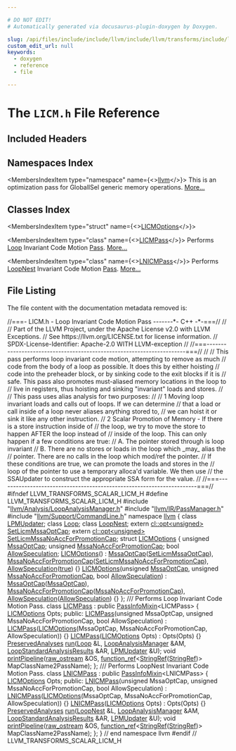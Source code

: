 ```yaml
---

# DO NOT EDIT!
# Automatically generated via docusaurus-plugin-doxygen by Doxygen.

slug: /api/files/include/include/llvm/include/llvm/transforms/include/llvm/transforms/scalar/licm-h
custom_edit_url: null
keywords:
  - doxygen
  - reference
  - file

---
```





# The `LICM.h` File Reference

<DoxygenPage pluginConfig={pluginConfig}>



## Included Headers

<IncludesList>
<IncludesListItem
  filePath="llvm/Analysis/LoopAnalysisManager.h"
  permalink="/docs/api/files/include/include/llvm/include/llvm/analysis/loopanalysismanager-h"
  isLocal="true" />
<IncludesListItem
  filePath="llvm/IR/PassManager.h"
  permalink="/docs/api/files/include/include/llvm/include/llvm/ir/passmanager-h"
  isLocal="true" />
<IncludesListItem
  filePath="llvm/Support/CommandLine.h"
  permalink="/docs/api/files/include/include/llvm/include/llvm/support/commandline-h"
  isLocal="true" />
</IncludesList>

## Namespaces Index

<MembersIndex>

<MembersIndexItem
  type="namespace"
  name={<><a href="/docs/api/namespaces/llvm">llvm</a></>}>
This is an optimization pass for GlobalISel generic memory operations. <a href="/docs/api/namespaces/llvm/#details">More...</a>
</MembersIndexItem>

</MembersIndex>

## Classes Index

<MembersIndex>

<MembersIndexItem
  type="struct"
  name={<><a href="/docs/api/structs/llvm/licmoptions">LICMOptions</a></>}>
</MembersIndexItem>

<MembersIndexItem
  type="class"
  name={<><a href="/docs/api/classes/llvm/licmpass">LICMPass</a></>}>
Performs <a href="/docs/api/classes/llvm/loop">Loop</a> Invariant Code Motion <a href="/docs/api/classes/llvm/pass">Pass</a>. <a href="/docs/api/classes/llvm/licmpass/#details">More...</a>
</MembersIndexItem>

<MembersIndexItem
  type="class"
  name={<><a href="/docs/api/classes/llvm/lnicmpass">LNICMPass</a></>}>
Performs <a href="/docs/api/classes/llvm/loopnest">LoopNest</a> Invariant Code Motion <a href="/docs/api/classes/llvm/pass">Pass</a>. <a href="/docs/api/classes/llvm/lnicmpass/#details">More...</a>
</MembersIndexItem>

</MembersIndex>


## File Listing

The file content with the documentation metadata removed is:

<ProgramListing>

<Link id="l00001" /><CodeLine lineNumber="1"><Highlight kind="comment">//===- LICM.h - Loop Invariant Code Motion Pass -------&#42;- C++ -&#42;-===//</Highlight><Highlight kind="normal"></Highlight></CodeLine>
<Link id="l00002" /><CodeLine lineNumber="2"><Highlight kind="normal"></Highlight><Highlight kind="comment">//</Highlight><Highlight kind="normal"></Highlight></CodeLine>
<Link id="l00003" /><CodeLine lineNumber="3"><Highlight kind="normal"></Highlight><Highlight kind="comment">// Part of the LLVM Project, under the Apache License v2.0 with LLVM Exceptions.</Highlight><Highlight kind="normal"></Highlight></CodeLine>
<Link id="l00004" /><CodeLine lineNumber="4"><Highlight kind="normal"></Highlight><Highlight kind="comment">// See https://llvm.org/LICENSE.txt for license information.</Highlight><Highlight kind="normal"></Highlight></CodeLine>
<Link id="l00005" /><CodeLine lineNumber="5"><Highlight kind="normal"></Highlight><Highlight kind="comment">// SPDX-License-Identifier: Apache-2.0 WITH LLVM-exception</Highlight><Highlight kind="normal"></Highlight></CodeLine>
<Link id="l00006" /><CodeLine lineNumber="6"><Highlight kind="normal"></Highlight><Highlight kind="comment">//</Highlight><Highlight kind="normal"></Highlight></CodeLine>
<Link id="l00007" /><CodeLine lineNumber="7"><Highlight kind="normal"></Highlight><Highlight kind="comment">//===----------------------------------------------------------------------===//</Highlight><Highlight kind="normal"></Highlight></CodeLine>
<Link id="l00008" /><CodeLine lineNumber="8"><Highlight kind="normal"></Highlight><Highlight kind="comment">//</Highlight><Highlight kind="normal"></Highlight></CodeLine>
<Link id="l00009" /><CodeLine lineNumber="9"><Highlight kind="normal"></Highlight><Highlight kind="comment">// This pass performs loop invariant code motion, attempting to remove as much</Highlight><Highlight kind="normal"></Highlight></CodeLine>
<Link id="l00010" /><CodeLine lineNumber="10"><Highlight kind="normal"></Highlight><Highlight kind="comment">// code from the body of a loop as possible.  It does this by either hoisting</Highlight><Highlight kind="normal"></Highlight></CodeLine>
<Link id="l00011" /><CodeLine lineNumber="11"><Highlight kind="normal"></Highlight><Highlight kind="comment">// code into the preheader block, or by sinking code to the exit blocks if it is</Highlight><Highlight kind="normal"></Highlight></CodeLine>
<Link id="l00012" /><CodeLine lineNumber="12"><Highlight kind="normal"></Highlight><Highlight kind="comment">// safe.  This pass also promotes must-aliased memory locations in the loop to</Highlight><Highlight kind="normal"></Highlight></CodeLine>
<Link id="l00013" /><CodeLine lineNumber="13"><Highlight kind="normal"></Highlight><Highlight kind="comment">// live in registers, thus hoisting and sinking &quot;invariant&quot; loads and stores.</Highlight><Highlight kind="normal"></Highlight></CodeLine>
<Link id="l00014" /><CodeLine lineNumber="14"><Highlight kind="normal"></Highlight><Highlight kind="comment">//</Highlight><Highlight kind="normal"></Highlight></CodeLine>
<Link id="l00015" /><CodeLine lineNumber="15"><Highlight kind="normal"></Highlight><Highlight kind="comment">// This pass uses alias analysis for two purposes:</Highlight><Highlight kind="normal"></Highlight></CodeLine>
<Link id="l00016" /><CodeLine lineNumber="16"><Highlight kind="normal"></Highlight><Highlight kind="comment">//</Highlight><Highlight kind="normal"></Highlight></CodeLine>
<Link id="l00017" /><CodeLine lineNumber="17"><Highlight kind="normal"></Highlight><Highlight kind="comment">//  1 Moving loop invariant loads and calls out of loops.  If we can determine</Highlight><Highlight kind="normal"></Highlight></CodeLine>
<Link id="l00018" /><CodeLine lineNumber="18"><Highlight kind="normal"></Highlight><Highlight kind="comment">//     that a load or call inside of a loop never aliases anything stored to,</Highlight><Highlight kind="normal"></Highlight></CodeLine>
<Link id="l00019" /><CodeLine lineNumber="19"><Highlight kind="normal"></Highlight><Highlight kind="comment">//     we can hoist it or sink it like any other instruction.</Highlight><Highlight kind="normal"></Highlight></CodeLine>
<Link id="l00020" /><CodeLine lineNumber="20"><Highlight kind="normal"></Highlight><Highlight kind="comment">//  2 Scalar Promotion of Memory - If there is a store instruction inside of</Highlight><Highlight kind="normal"></Highlight></CodeLine>
<Link id="l00021" /><CodeLine lineNumber="21"><Highlight kind="normal"></Highlight><Highlight kind="comment">//     the loop, we try to move the store to happen AFTER the loop instead of</Highlight><Highlight kind="normal"></Highlight></CodeLine>
<Link id="l00022" /><CodeLine lineNumber="22"><Highlight kind="normal"></Highlight><Highlight kind="comment">//     inside of the loop.  This can only happen if a few conditions are true:</Highlight><Highlight kind="normal"></Highlight></CodeLine>
<Link id="l00023" /><CodeLine lineNumber="23"><Highlight kind="normal"></Highlight><Highlight kind="comment">//       A. The pointer stored through is loop invariant</Highlight><Highlight kind="normal"></Highlight></CodeLine>
<Link id="l00024" /><CodeLine lineNumber="24"><Highlight kind="normal"></Highlight><Highlight kind="comment">//       B. There are no stores or loads in the loop which &#95;may&#95; alias the</Highlight><Highlight kind="normal"></Highlight></CodeLine>
<Link id="l00025" /><CodeLine lineNumber="25"><Highlight kind="normal"></Highlight><Highlight kind="comment">//          pointer.  There are no calls in the loop which mod/ref the pointer.</Highlight><Highlight kind="normal"></Highlight></CodeLine>
<Link id="l00026" /><CodeLine lineNumber="26"><Highlight kind="normal"></Highlight><Highlight kind="comment">//     If these conditions are true, we can promote the loads and stores in the</Highlight><Highlight kind="normal"></Highlight></CodeLine>
<Link id="l00027" /><CodeLine lineNumber="27"><Highlight kind="normal"></Highlight><Highlight kind="comment">//     loop of the pointer to use a temporary alloca&#39;d variable.  We then use</Highlight><Highlight kind="normal"></Highlight></CodeLine>
<Link id="l00028" /><CodeLine lineNumber="28"><Highlight kind="normal"></Highlight><Highlight kind="comment">//     the SSAUpdater to construct the appropriate SSA form for the value.</Highlight><Highlight kind="normal"></Highlight></CodeLine>
<Link id="l00029" /><CodeLine lineNumber="29"><Highlight kind="normal"></Highlight><Highlight kind="comment">//</Highlight><Highlight kind="normal"></Highlight></CodeLine>
<Link id="l00030" /><CodeLine lineNumber="30"><Highlight kind="normal"></Highlight><Highlight kind="comment">//===----------------------------------------------------------------------===//</Highlight><Highlight kind="normal"></Highlight></CodeLine>
<Link id="l00031" /><CodeLine lineNumber="31"><Highlight kind="normal"></Highlight></CodeLine>
<Link id="l00032" /><CodeLine lineNumber="32"><Highlight kind="normal"></Highlight><Highlight kind="preprocessor">#ifndef LLVM&#95;TRANSFORMS&#95;SCALAR&#95;LICM&#95;H</Highlight><Highlight kind="normal"></Highlight></CodeLine>
<Link id="l00033" /><CodeLine lineNumber="33"><Highlight kind="normal"></Highlight><Highlight kind="preprocessor">#define LLVM&#95;TRANSFORMS&#95;SCALAR&#95;LICM&#95;H</Highlight><Highlight kind="normal"></Highlight></CodeLine>
<Link id="l00034" /><CodeLine lineNumber="34"><Highlight kind="normal"></Highlight></CodeLine>
<Link id="l00035" /><CodeLine lineNumber="35"><Highlight kind="normal"></Highlight><Highlight kind="preprocessor">#include &quot;<a href="/docs/api/files/include/include/llvm/include/llvm/analysis/loopanalysismanager-h">llvm/Analysis/LoopAnalysisManager.h</a>&quot;</Highlight><Highlight kind="normal"></Highlight></CodeLine>
<Link id="l00036" /><CodeLine lineNumber="36"><Highlight kind="normal"></Highlight><Highlight kind="preprocessor">#include &quot;<a href="/docs/api/files/include/include/llvm/include/llvm/ir/passmanager-h">llvm/IR/PassManager.h</a>&quot;</Highlight><Highlight kind="normal"></Highlight></CodeLine>
<Link id="l00037" /><CodeLine lineNumber="37"><Highlight kind="normal"></Highlight><Highlight kind="preprocessor">#include &quot;<a href="/docs/api/files/include/include/llvm/include/llvm/support/commandline-h">llvm/Support/CommandLine.h</a>&quot;</Highlight><Highlight kind="normal"></Highlight></CodeLine>
<Link id="l00038" /><CodeLine lineNumber="38"><Highlight kind="normal"></Highlight></CodeLine>
<Link id="l00039" /><CodeLine lineNumber="39"><Highlight kind="normal"></Highlight><Highlight kind="keyword">namespace </Highlight><Highlight kind="normal"><a href="/docs/api/namespaces/llvm">llvm</a> &#123;</Highlight></CodeLine>
<Link id="l00040" /><CodeLine lineNumber="40"><Highlight kind="normal"></Highlight></CodeLine>
<Link id="l00041" /><CodeLine lineNumber="41"><Highlight kind="normal"></Highlight><Highlight kind="keyword">class </Highlight><Highlight kind="normal"><a href="/docs/api/classes/llvm/lpmupdater">LPMUpdater</a>;</Highlight></CodeLine>
<Link id="l00042" /><CodeLine lineNumber="42"><Highlight kind="normal"></Highlight><Highlight kind="keyword">class </Highlight><Highlight kind="normal"><a href="/docs/api/classes/llvm/loop">Loop</a>;</Highlight></CodeLine>
<Link id="l00043" /><CodeLine lineNumber="43"><Highlight kind="normal"></Highlight><Highlight kind="keyword">class </Highlight><Highlight kind="normal"><a href="/docs/api/classes/llvm/loopnest">LoopNest</a>;</Highlight></CodeLine>
<Link id="l00044" /><CodeLine lineNumber="44"><Highlight kind="normal"></Highlight></CodeLine>
<Link id="l00045" /><CodeLine lineNumber="45"><Highlight kind="normal"></Highlight><Highlight kind="keyword">extern</Highlight><Highlight kind="normal"> <a href="/docs/api/classes/llvm/cl/opt">cl::opt&lt;unsigned&gt;</a> <a href="/docs/api/namespaces/llvm/#af0eea3fd894969f858eee273ba9f0b9b">SetLicmMssaOptCap</a>;</Highlight></CodeLine>
<Link id="l00046" /><CodeLine lineNumber="46"><Highlight kind="normal"></Highlight><Highlight kind="keyword">extern</Highlight><Highlight kind="normal"> <a href="/docs/api/classes/llvm/cl/opt">cl::opt&lt;unsigned&gt;</a> <a href="/docs/api/namespaces/llvm/#ad9c3fae5a25cf9c407f7b07a86067ab5">SetLicmMssaNoAccForPromotionCap</a>;</Highlight></CodeLine>
<Link id="l00047" /><CodeLine lineNumber="47"><Highlight kind="normal"></Highlight></CodeLine>
<Link id="l00048" /><CodeLine lineNumber="48" lineLink="/docs/api/structs/llvm/licmoptions"><Highlight kind="normal"></Highlight><Highlight kind="keyword">struct </Highlight><Highlight kind="normal"><a href="/docs/api/structs/llvm/licmoptions/#a584d2ab522631bbe6bd1a91285003a00">LICMOptions</a> &#123;</Highlight></CodeLine>
<Link id="l00049" /><CodeLine lineNumber="49" lineLink="/docs/api/structs/llvm/licmoptions/#a24c46f6e3f03db048c13edbb1f36a466"><Highlight kind="normal">  </Highlight><Highlight kind="keywordtype">unsigned</Highlight><Highlight kind="normal"> <a href="/docs/api/structs/llvm/licmoptions/#a24c46f6e3f03db048c13edbb1f36a466">MssaOptCap</a>;</Highlight></CodeLine>
<Link id="l00050" /><CodeLine lineNumber="50" lineLink="/docs/api/structs/llvm/licmoptions/#a3412294e2ef0260cffe61bf9dda53157"><Highlight kind="normal">  </Highlight><Highlight kind="keywordtype">unsigned</Highlight><Highlight kind="normal"> <a href="/docs/api/structs/llvm/licmoptions/#a3412294e2ef0260cffe61bf9dda53157">MssaNoAccForPromotionCap</a>;</Highlight></CodeLine>
<Link id="l00051" /><CodeLine lineNumber="51" lineLink="/docs/api/structs/llvm/licmoptions/#ae4652abbffa2d78b52cd028b1995726a"><Highlight kind="normal">  </Highlight><Highlight kind="keywordtype">bool</Highlight><Highlight kind="normal"> <a href="/docs/api/structs/llvm/licmoptions/#ae4652abbffa2d78b52cd028b1995726a">AllowSpeculation</a>;</Highlight></CodeLine>
<Link id="l00052" /><CodeLine lineNumber="52"><Highlight kind="normal"></Highlight></CodeLine>
<Link id="l00053" /><CodeLine lineNumber="53" lineLink="/docs/api/structs/llvm/licmoptions/#a584d2ab522631bbe6bd1a91285003a00"><Highlight kind="normal">  <a href="/docs/api/structs/llvm/licmoptions/#a584d2ab522631bbe6bd1a91285003a00">LICMOptions</a>()</Highlight></CodeLine>
<Link id="l00054" /><CodeLine lineNumber="54"><Highlight kind="normal">      : <a href="/docs/api/structs/llvm/licmoptions/#a24c46f6e3f03db048c13edbb1f36a466">MssaOptCap</a>(<a href="/docs/api/namespaces/llvm/#af0eea3fd894969f858eee273ba9f0b9b">SetLicmMssaOptCap</a>),</Highlight></CodeLine>
<Link id="l00055" /><CodeLine lineNumber="55"><Highlight kind="normal">        <a href="/docs/api/structs/llvm/licmoptions/#a3412294e2ef0260cffe61bf9dda53157">MssaNoAccForPromotionCap</a>(<a href="/docs/api/namespaces/llvm/#ad9c3fae5a25cf9c407f7b07a86067ab5">SetLicmMssaNoAccForPromotionCap</a>),</Highlight></CodeLine>
<Link id="l00056" /><CodeLine lineNumber="56"><Highlight kind="normal">        <a href="/docs/api/structs/llvm/licmoptions/#ae4652abbffa2d78b52cd028b1995726a">AllowSpeculation</a>(<a href="/docs/api/files/lib/lib/analysis/basicaliasanalysis-cpp/#af6d5cafbdfc5313e65d990120021a3ec">true</a>) &#123;&#125;</Highlight></CodeLine>
<Link id="l00057" /><CodeLine lineNumber="57"><Highlight kind="normal"></Highlight></CodeLine>
<Link id="l00058" /><CodeLine lineNumber="58" lineLink="/docs/api/structs/llvm/licmoptions/#afb630567a9894d55735a77d08ed4b59d"><Highlight kind="normal">  <a href="/docs/api/structs/llvm/licmoptions/#afb630567a9894d55735a77d08ed4b59d">LICMOptions</a>(</Highlight><Highlight kind="keywordtype">unsigned</Highlight><Highlight kind="normal"> <a href="/docs/api/structs/llvm/licmoptions/#a24c46f6e3f03db048c13edbb1f36a466">MssaOptCap</a>, </Highlight><Highlight kind="keywordtype">unsigned</Highlight><Highlight kind="normal"> <a href="/docs/api/structs/llvm/licmoptions/#a3412294e2ef0260cffe61bf9dda53157">MssaNoAccForPromotionCap</a>,</Highlight></CodeLine>
<Link id="l00059" /><CodeLine lineNumber="59"><Highlight kind="normal">              </Highlight><Highlight kind="keywordtype">bool</Highlight><Highlight kind="normal"> <a href="/docs/api/structs/llvm/licmoptions/#ae4652abbffa2d78b52cd028b1995726a">AllowSpeculation</a>)</Highlight></CodeLine>
<Link id="l00060" /><CodeLine lineNumber="60"><Highlight kind="normal">      : <a href="/docs/api/structs/llvm/licmoptions/#a24c46f6e3f03db048c13edbb1f36a466">MssaOptCap</a>(<a href="/docs/api/structs/llvm/licmoptions/#a24c46f6e3f03db048c13edbb1f36a466">MssaOptCap</a>),</Highlight></CodeLine>
<Link id="l00061" /><CodeLine lineNumber="61"><Highlight kind="normal">        <a href="/docs/api/structs/llvm/licmoptions/#a3412294e2ef0260cffe61bf9dda53157">MssaNoAccForPromotionCap</a>(<a href="/docs/api/structs/llvm/licmoptions/#a3412294e2ef0260cffe61bf9dda53157">MssaNoAccForPromotionCap</a>),</Highlight></CodeLine>
<Link id="l00062" /><CodeLine lineNumber="62"><Highlight kind="normal">        <a href="/docs/api/structs/llvm/licmoptions/#ae4652abbffa2d78b52cd028b1995726a">AllowSpeculation</a>(<a href="/docs/api/structs/llvm/licmoptions/#ae4652abbffa2d78b52cd028b1995726a">AllowSpeculation</a>) &#123;&#125;</Highlight></CodeLine>
<Link id="l00063" /><CodeLine lineNumber="63"><Highlight kind="normal">&#125;;</Highlight></CodeLine>
<Link id="l00064" /><CodeLine lineNumber="64"><Highlight kind="normal"></Highlight><Highlight kind="comment"></Highlight></CodeLine>
<Link id="l00065" /><CodeLine lineNumber="65"><Highlight kind="comment">/// Performs Loop Invariant Code Motion Pass.</Highlight><Highlight kind="normal"></Highlight></CodeLine>
<Link id="l00066" /><CodeLine lineNumber="66" lineLink="/docs/api/classes/llvm/licmpass"><Highlight kind="normal"></Highlight><Highlight kind="keyword">class </Highlight><Highlight kind="normal"><a href="/docs/api/classes/llvm/licmpass/#a3f65950f83dbabd8967c7182a911ec98">LICMPass</a> : </Highlight><Highlight kind="keyword">public</Highlight><Highlight kind="normal"> <a href="/docs/api/structs/llvm/passinfomixin">PassInfoMixin</a>&lt;LICMPass&gt; &#123;</Highlight></CodeLine>
<Link id="l00067" /><CodeLine lineNumber="67"><Highlight kind="normal">  <a href="/docs/api/structs/llvm/licmoptions">LICMOptions</a> Opts;</Highlight></CodeLine>
<Link id="l00068" /><CodeLine lineNumber="68"><Highlight kind="normal"></Highlight></CodeLine>
<Link id="l00069" /><CodeLine lineNumber="69"><Highlight kind="normal"></Highlight><Highlight kind="keyword">public</Highlight><Highlight kind="normal">:</Highlight></CodeLine>
<Link id="l00070" /><CodeLine lineNumber="70" lineLink="/docs/api/classes/llvm/licmpass/#a3f65950f83dbabd8967c7182a911ec98"><Highlight kind="normal">  <a href="/docs/api/classes/llvm/licmpass/#a3f65950f83dbabd8967c7182a911ec98">LICMPass</a>(</Highlight><Highlight kind="keywordtype">unsigned</Highlight><Highlight kind="normal"> MssaOptCap, </Highlight><Highlight kind="keywordtype">unsigned</Highlight><Highlight kind="normal"> MssaNoAccForPromotionCap,</Highlight></CodeLine>
<Link id="l00071" /><CodeLine lineNumber="71"><Highlight kind="normal">           </Highlight><Highlight kind="keywordtype">bool</Highlight><Highlight kind="normal"> AllowSpeculation)</Highlight></CodeLine>
<Link id="l00072" /><CodeLine lineNumber="72"><Highlight kind="normal">      : <a href="/docs/api/classes/llvm/licmpass/#a3f65950f83dbabd8967c7182a911ec98">LICMPass</a>(<a href="/docs/api/structs/llvm/licmoptions">LICMOptions</a>(MssaOptCap, MssaNoAccForPromotionCap,</Highlight></CodeLine>
<Link id="l00073" /><CodeLine lineNumber="73"><Highlight kind="normal">                             AllowSpeculation)) &#123;&#125;</Highlight></CodeLine>
<Link id="l00074" /><CodeLine lineNumber="74" lineLink="/docs/api/classes/llvm/licmpass/#a8bfe661fa7ef0c9cef94b9909aad387a"><Highlight kind="normal">  <a href="/docs/api/classes/llvm/licmpass/#a8bfe661fa7ef0c9cef94b9909aad387a">LICMPass</a>(<a href="/docs/api/structs/llvm/licmoptions">LICMOptions</a> Opts) : Opts(Opts) &#123;&#125;</Highlight></CodeLine>
<Link id="l00075" /><CodeLine lineNumber="75"><Highlight kind="normal"></Highlight></CodeLine>
<Link id="l00076" /><CodeLine lineNumber="76"><Highlight kind="normal">  <a href="/docs/api/classes/llvm/preservedanalyses">PreservedAnalyses</a> <a href="/docs/api/classes/llvm/licmpass/#aa540c3d95adfef29cc520491ce4ebdab">run</a>(<a href="/docs/api/classes/llvm/loop">Loop</a> &amp;L, <a href="/docs/api/namespaces/llvm/#a58dde534a0ea2a23cb6c779c5c283f75">LoopAnalysisManager</a> &amp;AM,</Highlight></CodeLine>
<Link id="l00077" /><CodeLine lineNumber="77"><Highlight kind="normal">                        <a href="/docs/api/structs/llvm/loopstandardanalysisresults">LoopStandardAnalysisResults</a> &amp;AR, <a href="/docs/api/classes/llvm/lpmupdater">LPMUpdater</a> &amp;U);</Highlight></CodeLine>
<Link id="l00078" /><CodeLine lineNumber="78"><Highlight kind="normal"></Highlight></CodeLine>
<Link id="l00079" /><CodeLine lineNumber="79"><Highlight kind="normal">  </Highlight><Highlight kind="keywordtype">void</Highlight><Highlight kind="normal"> <a href="/docs/api/classes/llvm/licmpass/#a60cd761f9058b8203f4a4d8fbb31fb98">printPipeline</a>(<a href="/docs/api/classes/llvm/raw-ostream">raw&#95;ostream</a> &amp;OS,</Highlight></CodeLine>
<Link id="l00080" /><CodeLine lineNumber="80"><Highlight kind="normal">                     <a href="/docs/api/classes/llvm/function-ref">function&#95;ref</a>&lt;<a href="/docs/api/classes/llvm/stringref">StringRef</a>(<a href="/docs/api/classes/llvm/stringref">StringRef</a>)&gt; MapClassName2PassName);</Highlight></CodeLine>
<Link id="l00081" /><CodeLine lineNumber="81"><Highlight kind="normal">&#125;;</Highlight></CodeLine>
<Link id="l00082" /><CodeLine lineNumber="82"><Highlight kind="normal"></Highlight><Highlight kind="comment"></Highlight></CodeLine>
<Link id="l00083" /><CodeLine lineNumber="83"><Highlight kind="comment">/// Performs LoopNest Invariant Code Motion Pass.</Highlight><Highlight kind="normal"></Highlight></CodeLine>
<Link id="l00084" /><CodeLine lineNumber="84" lineLink="/docs/api/classes/llvm/lnicmpass"><Highlight kind="normal"></Highlight><Highlight kind="keyword">class </Highlight><Highlight kind="normal"><a href="/docs/api/classes/llvm/lnicmpass/#ace1f2f4992829c6bc80e253504c8b9ca">LNICMPass</a> : </Highlight><Highlight kind="keyword">public</Highlight><Highlight kind="normal"> <a href="/docs/api/structs/llvm/passinfomixin">PassInfoMixin</a>&lt;LNICMPass&gt; &#123;</Highlight></CodeLine>
<Link id="l00085" /><CodeLine lineNumber="85"><Highlight kind="normal">  <a href="/docs/api/structs/llvm/licmoptions">LICMOptions</a> Opts;</Highlight></CodeLine>
<Link id="l00086" /><CodeLine lineNumber="86"><Highlight kind="normal"></Highlight></CodeLine>
<Link id="l00087" /><CodeLine lineNumber="87"><Highlight kind="normal"></Highlight><Highlight kind="keyword">public</Highlight><Highlight kind="normal">:</Highlight></CodeLine>
<Link id="l00088" /><CodeLine lineNumber="88" lineLink="/docs/api/classes/llvm/lnicmpass/#ace1f2f4992829c6bc80e253504c8b9ca"><Highlight kind="normal">  <a href="/docs/api/classes/llvm/lnicmpass/#ace1f2f4992829c6bc80e253504c8b9ca">LNICMPass</a>(</Highlight><Highlight kind="keywordtype">unsigned</Highlight><Highlight kind="normal"> MssaOptCap, </Highlight><Highlight kind="keywordtype">unsigned</Highlight><Highlight kind="normal"> MssaNoAccForPromotionCap,</Highlight></CodeLine>
<Link id="l00089" /><CodeLine lineNumber="89"><Highlight kind="normal">            </Highlight><Highlight kind="keywordtype">bool</Highlight><Highlight kind="normal"> AllowSpeculation)</Highlight></CodeLine>
<Link id="l00090" /><CodeLine lineNumber="90"><Highlight kind="normal">      : <a href="/docs/api/classes/llvm/lnicmpass/#ace1f2f4992829c6bc80e253504c8b9ca">LNICMPass</a>(<a href="/docs/api/structs/llvm/licmoptions">LICMOptions</a>(MssaOptCap, MssaNoAccForPromotionCap,</Highlight></CodeLine>
<Link id="l00091" /><CodeLine lineNumber="91"><Highlight kind="normal">                              AllowSpeculation)) &#123;&#125;</Highlight></CodeLine>
<Link id="l00092" /><CodeLine lineNumber="92" lineLink="/docs/api/classes/llvm/lnicmpass/#a3a2a763d8e24c710eeade10530c67905"><Highlight kind="normal">  <a href="/docs/api/classes/llvm/lnicmpass/#a3a2a763d8e24c710eeade10530c67905">LNICMPass</a>(<a href="/docs/api/structs/llvm/licmoptions">LICMOptions</a> Opts) : Opts(Opts) &#123;&#125;</Highlight></CodeLine>
<Link id="l00093" /><CodeLine lineNumber="93"><Highlight kind="normal"></Highlight></CodeLine>
<Link id="l00094" /><CodeLine lineNumber="94"><Highlight kind="normal">  <a href="/docs/api/classes/llvm/preservedanalyses">PreservedAnalyses</a> <a href="/docs/api/classes/llvm/lnicmpass/#a1ddd3ffe6782be6b893dcf33dcf4e3c0">run</a>(<a href="/docs/api/classes/llvm/loopnest">LoopNest</a> &amp;L, <a href="/docs/api/namespaces/llvm/#a58dde534a0ea2a23cb6c779c5c283f75">LoopAnalysisManager</a> &amp;AM,</Highlight></CodeLine>
<Link id="l00095" /><CodeLine lineNumber="95"><Highlight kind="normal">                        <a href="/docs/api/structs/llvm/loopstandardanalysisresults">LoopStandardAnalysisResults</a> &amp;AR, <a href="/docs/api/classes/llvm/lpmupdater">LPMUpdater</a> &amp;U);</Highlight></CodeLine>
<Link id="l00096" /><CodeLine lineNumber="96"><Highlight kind="normal"></Highlight></CodeLine>
<Link id="l00097" /><CodeLine lineNumber="97"><Highlight kind="normal">  </Highlight><Highlight kind="keywordtype">void</Highlight><Highlight kind="normal"> <a href="/docs/api/classes/llvm/lnicmpass/#aac0763a4080e98e1e198ea76b2d0ccc5">printPipeline</a>(<a href="/docs/api/classes/llvm/raw-ostream">raw&#95;ostream</a> &amp;OS,</Highlight></CodeLine>
<Link id="l00098" /><CodeLine lineNumber="98"><Highlight kind="normal">                     <a href="/docs/api/classes/llvm/function-ref">function&#95;ref</a>&lt;<a href="/docs/api/classes/llvm/stringref">StringRef</a>(<a href="/docs/api/classes/llvm/stringref">StringRef</a>)&gt; MapClassName2PassName);</Highlight></CodeLine>
<Link id="l00099" /><CodeLine lineNumber="99"><Highlight kind="normal">&#125;;</Highlight></CodeLine>
<Link id="l00100" /><CodeLine lineNumber="100"><Highlight kind="normal">&#125; </Highlight><Highlight kind="comment">// end namespace llvm</Highlight><Highlight kind="normal"></Highlight></CodeLine>
<Link id="l00101" /><CodeLine lineNumber="101"><Highlight kind="normal"></Highlight></CodeLine>
<Link id="l00102" /><CodeLine lineNumber="102"><Highlight kind="normal"></Highlight><Highlight kind="preprocessor">#endif </Highlight><Highlight kind="comment">// LLVM&#95;TRANSFORMS&#95;SCALAR&#95;LICM&#95;H</Highlight><Highlight kind="normal"></Highlight></CodeLine>

</ProgramListing>

</DoxygenPage>

